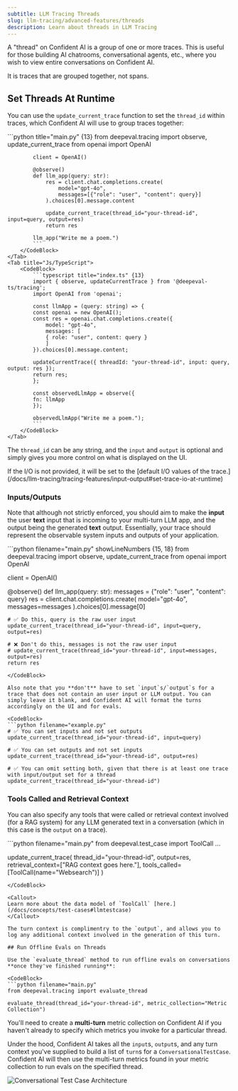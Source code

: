 ```yaml
---
subtitle: LLM Tracing Threads
slug: llm-tracing/advanced-features/threads
description: Learn about threads in LLM Tracing
---
```


A "thread" on Confident AI is a group of one or more traces. This is useful for those building AI chatrooms, conversational agents, etc., where you wish to view entire conversations on Confident AI.

<Callout>
It is traces that are grouped together, not spans.
</Callout>

## Set Threads At Runtime

You can use the `update_current_trace` function to set the `thread_id` within traces, which Confident AI will use to group traces together:

<Tabs>
    <Tab title="Python">
        <CodeBlock>
            ```python title="main.py" {13}
            from deepeval.tracing import observe, update_current_trace
            from openai import OpenAI
            
            client = OpenAI()
            
            @observe()
            def llm_app(query: str):
                res = client.chat.completions.create(
                    model="gpt-4o",
                    messages=[{"role": "user", "content": query}]
                ).choices[0].message.content
            
                update_current_trace(thread_id="your-thread-id", input=query, output=res)
                return res
            
            llm_app("Write me a poem.")
            ```
        </CodeBlock>
    </Tab>
    <Tab title="Js/TypeScript">
        <CodeBlock>
            ```typescript title="index.ts" {13}
            import { observe, updateCurrentTrace } from '@deepeval-ts/tracing';
            import OpenAI from 'openai';
            
            const llmApp = (query: string) => {
            const openai = new OpenAI();
            const res = openai.chat.completions.create({
                model: "gpt-4o",
                messages: [
                { role: "user", content: query }
                ]
            }).choices[0].message.content;
            
            updateCurrentTrace({ threadId: "your-thread-id", input: query, output: res });
            return res;
            };

            const observedLlmApp = observe({
            fn: llmApp
            });

            observedLlmApp("Write me a poem.");
            ```
        </CodeBlock>
    </Tab>
</Tabs>

The `thread_id` can be any string, and the `input` and `output` is optional and simply gives you more control on what is displayed on the UI. 

<Callout>
If the I/O is not provided, it will be set to the [default I/O values of the trace.](/docs/llm-tracing/tracing-features/input-output#set-trace-io-at-runtime) 
</Callout>

### Inputs/Outputs

Note that although not strictly enforced, you should aim to make the **input** the user **text** input that is incoming to your multi-turn LLM app, and the output being the generated **text** output. Essentially, your trace should represent the observable system inputs and outputs of your application.

<CodeBlock>
```python filename="main.py" showLineNumbers {15, 18}
from deepeval.tracing import observe, update_current_trace
from openai import OpenAI

client = OpenAI()

@observe()
def llm_app(query: str):
    messages = {"role": "user", "content": query}
    res = client.chat.completions.create(
        model="gpt-4o",
        messages=messages
    ).choices[0].message[0]

    # ✅ Do this, query is the raw user input
    update_current_trace(thread_id="your-thread-id", input=query, output=res)

    # ❌ Don't do this, messages is not the raw user input
    # update_current_trace(thread_id="your-thread-id", input=messages, output=res)
    return res
```
</CodeBlock>

Also note that you **don't** have to set `input`s/`output`s for a trace that does not contain an user input or LLM output. You can simply leave it blank, and Confident AI will format the turns accordingly on the UI and for evals.

<CodeBlock>
```python filename="example.py"
# ✅ You can set inputs and not set outputs
update_current_trace(thread_id="your-thread-id", input=query)

# ✅ You can set outputs and not set inputs
update_current_trace(thread_id="your-thread-id", output=res)

# ✅ You can omit setting both, given that there is at least one trace with input/output set for a thread
update_current_trace(thread_id="your-thread-id")
```
</CodeBlock>

### Tools Called and Retrieval Context

You can also specify any tools that were called or retrieval context involved (for a RAG system) for any LLM generated text in a conversation (which in this case is the `output` on a trace).

<CodeBlock>
```python filename="main.py"
from deepeval.test_case import ToolCall
...

update_current_trace(
  thread_id="your-thread-id", 
  output=res,
  retrieval_context=["RAG context goes here."],
  tools_called=[ToolCall(name="Websearch")]
)
```
</CodeBlock>

<Callout>
Learn more about the data model of `ToolCall` [here.](/docs/concepts/test-cases#llmtestcase)
</Callout>

The turn context is complimentry to the `output`, and allows you to log any additional context involved in the generation of this turn.

## Run Offline Evals on Threads

Use the `evaluate_thread` method to run offline evals on conversations **once they've finished running**:

<CodeBlock>
```python filename="main.py"
from deepeval.tracing import evaluate_thread

evaluate_thread(thread_id="your-thread-id", metric_collection="Metric Collection")
```
</CodeBlock>

You'll need to create a **multi-turn** metric collection on Confident AI if you haven't already to specify which metrics you invoke for a particular thread. 

Under the hood, Confident AI takes all the `input`s, `output`s, and any turn context you've supplied to build a list of `turn`s for a `ConversationalTestCase`. Confident AI will then use the multi-turn metrics found in your metric collection to run evals on the specified thread.

<Frame caption="Conversational Test Case Architecture">
  <img src="https://confident-docs.s3.us-east-1.amazonaws.com/concepts:conversational-test-case.svg" alt="Conversational Test Case Architecture"/>
</Frame>
